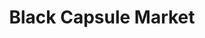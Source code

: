 ---
title: "Black Capsule Market"
meta_title: "Black Capsule Market craft"
description: "Craft de Black Capsule Market"
rank: "s"
draft: false
name: "Black Capsule Market"
recipe_img: "https://wiki.pokexgames.com/images/6/69/Black_Capsule_Market.png"
level: 108
craft_time: 432000
result: 1
value_npc: 1
ingredients:
  - name: "Crypto Diamond Tokens"
    quantity: 1500
    item_img: "https://wiki.pokexgames.com/images/f/f8/Crypto_Diamond_Token.png"
    value_npc: 1
  - name: "Apricorns"
    quantity: 1000
    item_img: "https://wiki.pokexgames.com/images/c/c2/Apricorn.png"
    value_npc: 1
  - name: "Empty Nightmare Ball"
    quantity: 1000
    item_img: "https://wiki.pokexgames.com/images/e/e3/Nightmare_Ball.png"
    value_npc: 1
  - name: "Black Wool Ball"
    quantity: 130
    item_img: "https://wiki.pokexgames.com/images/0/06/Black_Wool_Ball.png"
    value_npc: 1
  - name: "Toxic Gosmes"
    quantity: 100
    item_img: "https://wiki.pokexgames.com/images/c/ca/Toxic_Gosme.png"
    value_npc: 1
  - name: "Corrupted Black Hulls"
    quantity: 80
    item_img: "https://wiki.pokexgames.com/images/6/62/Corrupted-Black-Hull.gif"
    value_npc: 1
  - name: "Remains of Gears"
    quantity: 4
    item_img: "https://wiki.pokexgames.com/images/6/6b/Remains_Of_Gears.png"
    value_npc: 1
  - name: "Compressed Nightmare Gems"
    quantity: 20
    item_img: "https://wiki.pokexgames.com/images/6/6a/Compressed_Nightmare_Gem.png"
    value_npc: 1
  - name: "Metal Scraps"
    quantity: 85
    item_img: "https://wiki.pokexgames.com/images/b/bb/Metal_Scraps.png"
    value_npc: 1
  - name: "Diamonds"
    quantity: 5
    item_img: "https://wiki.pokexgames.com/images/e/ea/Diamond.png"
    value_npc: 1
---
